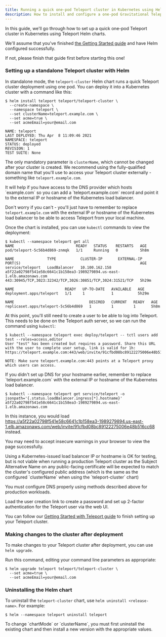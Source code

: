 ```yaml
---
title: Running a quick one-pod Teleport cluster in Kubernetes using Helm
description: How to install and configure a one-pod Gravitational Teleport cluster in Kubernetes using Helm
---
```


In this guide, we'll go through how to set up a quick one-pod Teleport cluster in Kubernetes using Teleport Helm charts.

We'll assume that you've finished [the Getting Started guide](./getting-started.mdx) and have Helm configured successfully.

If not, please finish that guide first before starting this one!

### Setting up a standalone Teleport cluster with Helm

In standalone mode, the `teleport-cluster` Helm chart runs a quick Teleport cluster deployment using one pod. You can deploy it into a
Kubernetes cluster with a command like this:

```shell
$ helm install teleport teleport/teleport-cluster \
  --create-namespace \
  --namespace teleport \
  --set clusterName=teleport.example.com \
  --set acme=true \
  --set acmeEmail=your@email.com

NAME: teleport
LAST DEPLOYED: Thu Apr  8 11:09:46 2021
NAMESPACE: teleport
STATUS: deployed
REVISION: 1
TEST SUITE: None
```

The only mandatory parameter is `clusterName`, which cannot be changed after your cluster is created. We recommend using the fully-qualified
domain name that you'll use to access your Teleport cluster externally - something like `teleport.example.com`.

<Admonition type="tip">
  It will help if you have access to the DNS provider which hosts `example.com` so you can add a `teleport.example.com` record
  and point it to the external IP or hostname of the Kubernetes load balancer.

  Don't worry if you can't - you'll just have to remember to replace `teleport.example.com` with the external IP or hostname
  of the Kubernetes load balancer to be able to access Teleport from your local machine.
</Admonition>

Once the chart is installed, you can use `kubectl` commands to view the deployment:

```shell
$ kubectl --namespace teleport get all
NAME                            READY   STATUS    RESTARTS   AGE
pod/teleport-5c56b4d869-znmqk   1/1     Running   0          5h8m

NAME               TYPE           CLUSTER-IP       EXTERNAL-IP                                                               PORT(S)                                                      AGE
service/teleport   LoadBalancer   10.100.162.158   a5f22a02798f541e58c6641c1b158ea3-1989279894.us-east-1.elb.amazonaws.com   443:30945/TCP,3023:32342/TCP,3026:30851/TCP,3024:31521/TCP   5h29m

NAME                       READY   UP-TO-DATE   AVAILABLE   AGE
deployment.apps/teleport   1/1     1            1           5h29m

NAME                                  DESIRED   CURRENT   READY   AGE
replicaset.apps/teleport-5c56b4d869   1         1         1       5h8m
```

At this point, you'll still need to create a user to be able to log into Teleport. This needs to be done on the Teleport auth server,
so we can run the command using `kubectl`:

```shell
$ kubectl --namespace teleport exec deploy/teleport -- tctl users add test --roles=access,editor
User "test" has been created but requires a password. Share this URL with the user to complete user setup, link is valid for 1h:
https://teleport.example.com:443/web/invite/91cfbd08bc89122275006e48b516cc68

NOTE: Make sure teleport.example.com:443 points at a Teleport proxy which users can access.
```

<Admonition type="note">
  If you didn't set up DNS for your hostname earlier, remember to replace `teleport.example.com` with the external IP or hostname of the Kubernetes load balancer.

  ```shell
  $ kubectl --namespace teleport get service/teleport -o jsonpath='{.status.loadBalancer.ingress[*].hostname}'
  a5f22a02798f541e58c6641c1b158ea3-1989279894.us-east-1.elb.amazonaws.com
  ```

  In this instance, you would load https://a5f22a02798f541e58c6641c1b158ea3-1989279894.us-east-1.elb.amazonaws.com/web/invite/91cfbd08bc89122275006e48b516cc68 instead.

  You may need to accept insecure warnings in your browser to view the page successfully.
</Admonition>

<Admonition type="warning">
  Using a Kubernetes-issued load balancer IP or hostname is OK for testing, but is not viable when running a production Teleport cluster
  as the Subject Alternative Name on any public-facing certificate will be expected to match the cluster's configured public address (which is
  the same as the configured `clusterName` when using the `teleport-cluster` chart)

  You must configure DNS properly using methods described above for production workloads.
</Admonition>

Load the user creation link to create a password and set up 2-factor authentication for the Teleport user via the web UI.

You can follow our [Getting Started with Teleport guide](../../getting-started/#step-2-create-a-teleport-user-and-set-up-2-factor-authentication) to finish setting up your
Teleport cluster.

### Making changes to the cluster after deployment

To make changes to your Teleport cluster after deployment, you can use `helm upgrade`.

Run this command, editing your command line parameters as appropriate:

```shell
$ helm upgrade teleport teleport/teleport-cluster \
  --set acme=true \
  --set acmeEmail=your@email.com
```

### Uninstalling the Helm chart

To uninstall the `teleport-cluster` chart, use `helm uninstall <release-name>`. For example:

```shell
$ helm --namespace teleport uninstall teleport
```

<Admonition type="note">
  To change `chartMode` or `clusterName`, you must first uninstall the existing chart and then install a new version with the appropriate values.
</Admonition>